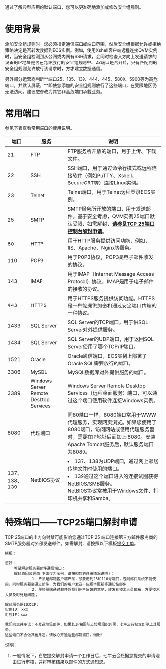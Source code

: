 通过了解典型应用的默认端口，您可以更准确地添加或修改安全组规则。


# **使用背景**
添加安全组规则时，您必须指定通信端口或端口范围，然后安全组根据允许或拒绝策略决定是否转发数据到ECS实例。例如，使用Xshell客户端远程连接QVM实例时，当安全组检测到从公网或内网有SSH请求，会同时检查入方向上发送请求的设备的IP地址是否在允许放行的安全组规则中、22端口是否开启，只有匹配到的安全组规则允许放行该请求时，方才建立数据通信。

另外部分运营商判断**端口25、135、139、444、445、5800、5900等为高危端口，并默认屏蔽。**即使您添加的安全组规则放行了这些端口，在受限地区仍无法访问。建议您修改为其它非高危端口承载业务。

# **常用端口**
参见下表查看常用端口的使用说明。


| 端口 | 服务| 说明|
| --- | --- | --- |
| 21| FTP| FTP服务所开放的端口，用于上传、下载文件。|
| 22 | SSH| SSH端口，用于通过命令行模式或远程连接软件（例如PuTTY、Xshell、SecureCRT等）连接Linux实例。|
| 23| Telnet| Telnet端口，用于Telnet远程登录ECS实例。|
| 25| SMTP| SMTP服务所开放的端口，用于发送邮件。基于安全考虑，QVM实例25端口默认受限，如需解封，[**请参见TCP 25端口控制台解封申请**](#info)。|
| 80| HTTP | 用于HTTP服务提供访问功能，例如，IIS、Apache、Nginx等服务。       |
| 110| POP3| 用于POP3协议，POP3是电子邮件收发的协议。       |
| 143  | IMAP| 用于IMAP（Internet Message Access Protocol）协议，IMAP是用于电子邮件的接收的协议。     |
| 443  | HTTPS| 用于HTTPS服务提供访问功能。HTTPS是一种能提供加密和通过安全端口传输的一种协议。 |
| 1433 | SQL Server| SQL Server的TCP端口，用于供SQL Server对外提供服务。       |
| 1434 | SQL Server | SQL Server的UDP端口，用于返回SQL Server使用了哪个TCP/IP端口。       |
| 1521 | Oracle     | Oracle通信端口，ECS实例上部署了Oracle SQL需要放行的端口。       |
| 3306 | MySQL      | MySQL数据库对外提供服务的端口。      |
| 3389 | Windows Server Remote Desktop Services | Windows Server Remote Desktop Services（远程桌面服务）端口，可以通过这个端口使用软件连接Windows实例。 |
| 8080 | 代理端口       | 同80端口一样，8080端口常用于WWW代理服务，实现网页浏览。如果您使用了8080端口，访问网站或使用代理服务器时，需要在IP地址后面加上:8080。安装Apache Tomcat服务后，默认服务端口为8080。|
| 137、138、139 | NetBIOS协议  | <li />137、138为UDP端口，通过网上邻居传输文件时使用的端口。<li />139通过这个端口进入的连接试图获得NetBIOS/SMB服务。<br />NetBIOS协议常被用于Windows文件、打印机共享和Samba。   |

<a id="info"></a>
# **特殊端口——TCP25端口解封申请**
TCP 25端口的出方向封禁可能影响您通过TCP 25 端口连接第三方邮件服务商的SMTP服务器对外部发送邮件。如需解封，请按照以下模板[提交工单](https://support.qiniu.com/tickets/new/form?category=%E5%85%B6%E4%BB%96%E7%B1%BB%E5%92%A8%E8%AF%A2&space=%E4%BA%91%E4%B8%BB%E6%9C%BA)。


```
模板：

您好：
    希望解封服务器邮件通信端口：
    解封原因及理由(下面仅为示例，请按照您的详细情况说明)：
			1. 产品是邮箱客户端产品，须要用到25和110号端口，否则邮件系统不能使用，同时服务器会通过邮件，为我们的用户发送一些版本更新等通知性邮件
			2. 服务器端通过邮件将我们用户反馈的意见，转发到技术人员邮箱，方便技术人员及时处理问题；

解封服务器ID及IP:
实例ID: xxx
对应IP：xxx

我们同意并承诺：不发送垃圾邮件，如果其IP被国际反垃圾组织列黑，七牛云有权立即停止其服务。
这些端口不会做其他用途，请放心开通这些邮箱端口，谢谢!
```

说明：
1. 一般情况下，在您提交解封申请一个工作日后，七牛云会根据您提交的申请理由进行审核，并将审核结果以邮件的方式通知您。
